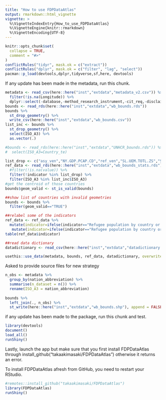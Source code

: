 ```yaml
---
title: "How to use FDPDataAtlas"
output: rmarkdown::html_vignette
vignette: >
  %\VignetteIndexEntry{How_to_use_FDPDataAtlas}
  %\VignetteEngine{knitr::rmarkdown}
  %\VignetteEncoding{UTF-8}
---
```


```r
knitr::opts_chunk$set(
  collapse = TRUE,
  comment = "#>"
)
conflictRules("tidyr", mask.ok = c("extract"))
conflictRules("dplyr", mask.ok = c("filter", "lag", "select"))
pacman::p_load(devtools,dplyr,tidyverse,sf,here, devtools)
```
If any update has been made in the metadata, run this chunk. 
```r
metadata <- read_csv(here::here("inst","extdata","metadata_v2.csv")) %>% 
  filter(!is.na(Longitude)) %>%
  dplyr::select(-database,-method_research_instrument,-cit_req,-disclaimer,-Region_v2,-Economy)
bounds <- read_rds(here::here("inst","extdata","wb_bounds.rds")) 
bounds %>%
  st_drop_geometry() %>%
  write_csv(here::here("inst","extdata","wb_bounds.csv"))
list_inc <- bounds %>% 
  st_drop_geometry() %>%
  select(ISO_A3) %>% 
  as.vector(.)

#bounds <- read_rds(here::here("inst","extdata","UNHCR_bounds.rds")) %>%
#  select(ISO_A3=Country_te)

list_drop <- c("asy_ven","NY.GDP.PCAP.CD","ref_ven","SL.UEM.TOTL.ZS","SP.POP.TOTL")
ref_data <- read_rds(here::here("inst","extdata","wb_bounds_stats.rds")) %>%
  #filter(!is.na(value)) %>%
  filter(!indicator %in% list_drop) %>%
  filter(ISO_A3 %in% list_inc$ISO_A3)
#get the centroid of those countries
bounds$geom_valid <- st_is_valid(bounds)

##show list of countries with invalid geometries
bounds <- bounds %>% 
  filter(geom_valid=="TRUE") 

##relabel some of the indicators 
ref_data <- ref_data %>%
  mutate(indicator=ifelse(indicator=="Refugee population by country or territory of asylum (2021) (WDI)","Refugee population by country or territory of asylum (2021) (UNHCR Refugee Data Finder)",indicator)) %>%
   mutate(indicator=ifelse(indicator=="Refugee population by country or territory of origin (2021) (WDI)","Refugee population by country or territory of origin (2021) (UNHCR Refugee Data Finder)", indicator)) 
table(ref_data$indicator)

##read data dictionary
datadictionary <- read_csv(here::here("inst","extdata","datadictionary.csv"))

usethis::use_data(metadata, bounds, ref_data, datadictionary, overwrite=TRUE)
```
Asked to provide source files for new strategy
```r
n_obs <- metadata %>%
  group_by(nation_abbreviation) %>%
  summarise(n_dataset = n()) %>%
  rename(ISO_A3 = nation_abbreviation)
  
bounds %>%
  left_join(., n_obs) %>%
  st_write(here::here("inst","extdata","wb_bounds.shp"), append = FALSE, overwrite = TRUE)
```

if any update has been made to the package, run this chunk and test.
```r
library(devtools)
document()
load_all()
runShiny()
```

Lastly, launch the app but make sure that you first install FDPDataAtlas through install_github("takaakimasaki/FDPDataAtlas") otherwise it returns an error. 

To install FDPDataAtlas afresh from GitHub, you need to restart your RStudio.
```r
#remotes::install_github("takaakimasaki/FDPDataAtlas") 
library(FDPDataAtlas)
runShiny()
```